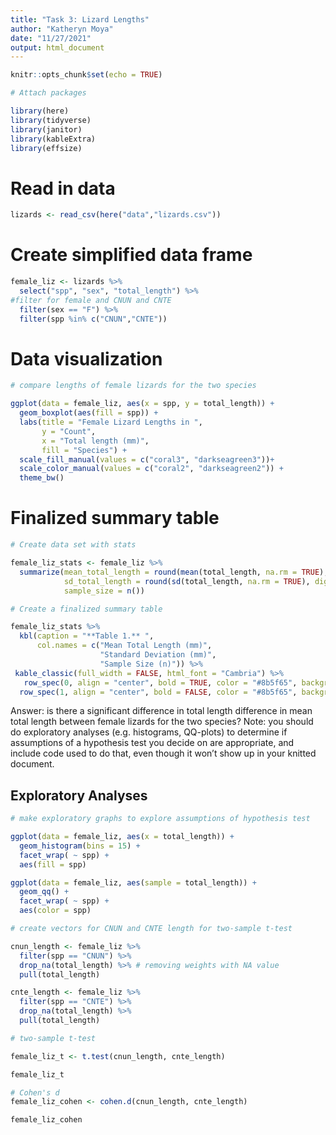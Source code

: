 ```yaml
---
title: "Task 3: Lizard Lengths"
author: "Katheryn Moya"
date: "11/27/2021"
output: html_document
---
```


```r
knitr::opts_chunk$set(echo = TRUE)

# Attach packages

library(here)
library(tidyverse)
library(janitor)
library(kableExtra)
library(effsize)
```
# Read in data

```r
lizards <- read_csv(here("data","lizards.csv"))
```

# Create simplified data frame

```r
female_liz <- lizards %>% 
  select("spp", "sex", "total_length") %>% 
#filter for female and CNUN and CNTE
  filter(sex == "F") %>% 
  filter(spp %in% c("CNUN","CNTE")) 

```

# Data visualization

```r
# compare lengths of female lizards for the two species

ggplot(data = female_liz, aes(x = spp, y = total_length)) +
  geom_boxplot(aes(fill = spp)) +
  labs(title = "Female Lizard Lengths in ",
       y = "Count",
       x = "Total length (mm)",
       fill = "Species") +
  scale_fill_manual(values = c("coral3", "darkseagreen3"))+
  scale_color_manual(values = c("coral2", "darkseagreen2")) +
  theme_bw()
```
# Finalized summary table

```r
# Create data set with stats

female_liz_stats <- female_liz %>% 
  summarize(mean_total_length = round(mean(total_length, na.rm = TRUE), digits = 2),
            sd_total_length = round(sd(total_length, na.rm = TRUE), digits = 2),
            sample_size = n())

# Create a finalized summary table

female_liz_stats %>%
  kbl(caption = "**Table 1.** ",
      col.names = c("Mean Total Length (mm)",
                    "Standard Deviation (mm)",
                    "Sample Size (n)")) %>%
 kable_classic(full_width = FALSE, html_font = "Cambria") %>% 
   row_spec(0, align = "center", bold = TRUE, color = "#8b5f65", background = "	#ffec8b") %>% 
  row_spec(1, align = "center", bold = FALSE, color = "#8b5f65", background = "#fafad2")
```

Answer: is there a significant difference in total length difference in mean total length between female lizards for the two species? Note: you should do exploratory analyses (e.g. histograms, QQ-plots) to determine if assumptions of a hypothesis test you decide on are appropriate, and include code used to do that, even though it won’t show up in your knitted document. 

## Exploratory Analyses

```r
# make exploratory graphs to explore assumptions of hypothesis test

ggplot(data = female_liz, aes(x = total_length)) +
  geom_histogram(bins = 15) +
  facet_wrap( ~ spp) +
  aes(fill = spp) 

ggplot(data = female_liz, aes(sample = total_length)) +
  geom_qq() +
  facet_wrap( ~ spp) +
  aes(color = spp)
```

```r
# create vectors for CNUN and CNTE length for two-sample t-test

cnun_length <- female_liz %>% 
  filter(spp == "CNUN") %>% 
  drop_na(total_length) %>% # removing weights with NA value
  pull(total_length)

cnte_length <- female_liz %>% 
  filter(spp == "CNTE") %>% 
  drop_na(total_length) %>% 
  pull(total_length)

# two-sample t-test

female_liz_t <- t.test(cnun_length, cnte_length)

female_liz_t

# Cohen's d
female_liz_cohen <- cohen.d(cnun_length, cnte_length)

female_liz_cohen
```

```r

```



